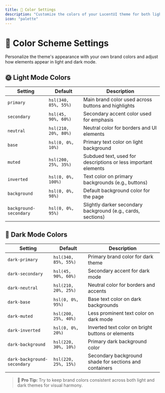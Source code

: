 ```yaml
---
title: 🎨 Color Settings
description: "Customize the colors of your LucentUI theme for both light and dark modes."
icon: "palette"
---
```


# 🎨 Color Scheme Settings

Personalize the theme's appearance with your own brand colors and adjust how elements appear in light and dark mode.

## 🌞 Light Mode Colors

| Setting | Default | Description |
|--------|---------|-------------|
| `primary` | `hsl(340, 85%, 55%)` | Main brand color used across buttons and highlights |
| `secondary` | `hsl(45, 90%, 60%)` | Secondary accent color used for emphasis |
| `neutral` | `hsl(210, 20%, 80%)` | Neutral color for borders and UI elements |
| `base` | `hsl(0, 0%, 10%)` | Primary text color on light background |
| `muted` | `hsl(200, 25%, 35%)` | Subdued text, used for descriptions or less important elements |
| `inverted` | `hsl(0, 0%, 100%)` | Text color on primary backgrounds (e.g., buttons) |
| `background` | `hsl(0, 0%, 98%)` | Default background color for the page |
| `background-secondary` | `hsl(0, 0%, 95%)` | Slightly darker secondary background (e.g., cards, sections) |

## 🌚 Dark Mode Colors

| Setting | Default | Description |
|--------|---------|-------------|
| `dark-primary` | `hsl(340, 85%, 55%)` | Primary brand color for dark theme |
| `dark-secondary` | `hsl(45, 90%, 60%)` | Secondary accent for dark mode |
| `dark-neutral` | `hsl(210, 20%, 25%)` | Neutral color for borders and accents |
| `dark-base` | `hsl(0, 0%, 95%)` | Base text color on dark backgrounds |
| `dark-muted` | `hsl(200, 25%, 40%)` | Less prominent text color on dark mode |
| `dark-inverted` | `hsl(0, 0%, 20%)` | Inverted text color on bright buttons or elements |
| `dark-background` | `hsl(220, 30%, 10%)` | Primary dark background color |
| `dark-background-secondary` | `hsl(220, 25%, 15%)` | Secondary background shade for sections and containers |

> 🎨 **Pro Tip:** Try to keep brand colors consistent across both light and dark themes for visual harmony.
